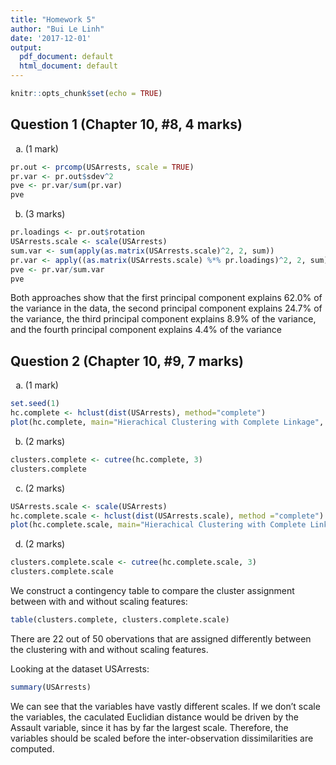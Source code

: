 ```yaml
---
title: "Homework 5"
author: "Bui Le Linh"
date: '2017-12-01'
output:
  pdf_document: default
  html_document: default
---
```


```r
knitr::opts_chunk$set(echo = TRUE)
```


## Question 1 (Chapter 10, #8, 4 marks)

a) (1 mark)
```r
pr.out <- prcomp(USArrests, scale = TRUE)
pr.var <- pr.out$sdev^2
pve <- pr.var/sum(pr.var)
pve
```

b) (3 marks)
```r
pr.loadings <- pr.out$rotation
USArrests.scale <- scale(USArrests)
sum.var <- sum(apply(as.matrix(USArrests.scale)^2, 2, sum))
pr.var <- apply((as.matrix(USArrests.scale) %*% pr.loadings)^2, 2, sum)
pve <- pr.var/sum.var
pve
```

Both approaches show that the first principal component explains 62.0% of the variance in the data, the second principal component explains 24.7% of the variance, the third principal component explains 8.9% of the variance, and the fourth principal component explains 4.4% of the variance

## Question 2 (Chapter 10, #9, 7 marks)

a) (1 mark)
```r
set.seed(1)
hc.complete <- hclust(dist(USArrests), method="complete")
plot(hc.complete, main="Hierachical Clustering with Complete Linkage", xlab="", sub ="", cex =.9)
```

b) (2 marks)
```r
clusters.complete <- cutree(hc.complete, 3)
clusters.complete
```

c) (2 marks)
```r
USArrests.scale <- scale(USArrests)
hc.complete.scale <- hclust(dist(USArrests.scale), method ="complete")
plot(hc.complete.scale, main="Hierachical Clustering with Complete Linkage and Scaled features", xlab="", sub ="", cex =.9)
```

d) (2 marks)
```r
clusters.complete.scale <- cutree(hc.complete.scale, 3)
clusters.complete.scale
```

We construct a contingency table to compare the cluster assignment between with and without scaling features:
```r
table(clusters.complete, clusters.complete.scale)
```

There are 22 out of 50 obervations that are assigned differently between the clustering with and without scaling features.

Looking at the dataset USArrests:
```r
summary(USArrests)
```

We can see that the variables have vastly different scales. If we don't scale the variables, the caculated Euclidian distance would be driven by the Assault variable, since it has by far the largest scale. Therefore, the variables should be scaled before the inter-observation dissimilarities are computed.


